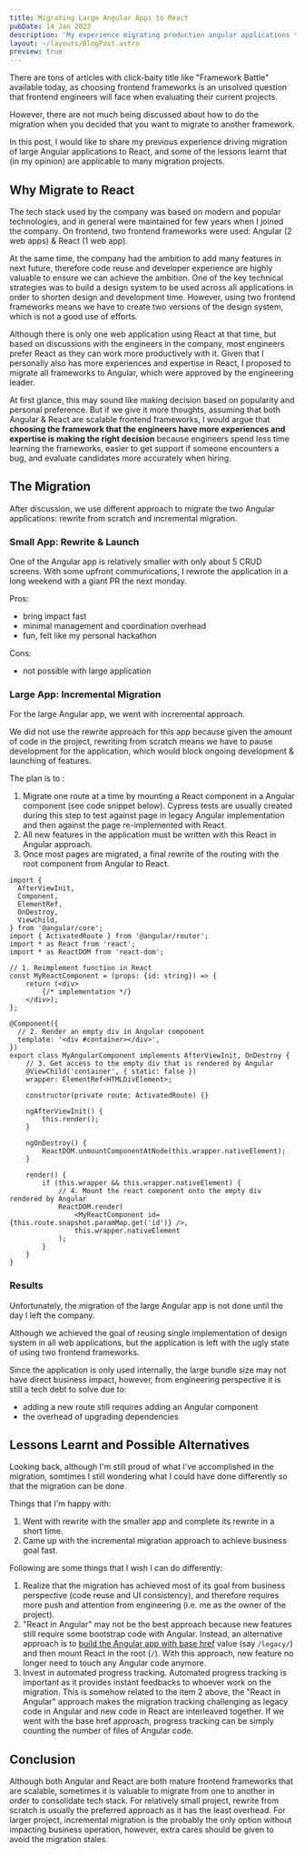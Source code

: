 ```yaml
---
title: Migrating Large Angular Apps to React
pubDate: 14 Jan 2023
description: 'My experience migrating production angular applications to React and lessons learnt in the process'
layout: ~/layouts/BlogPost.astro
preview: true
---
```


There are tons of articles with click-baity title like "Framework Battle" available today, as choosing frontend frameworks is an unsolved question that frontend engineers will face when evaluating their current projects.

However, there are not much being discussed about how to do the migration when you decided that you want to migrate to another framework.

In this post, I would like to share my previous experience driving migration of large Angular applications to React, and some of the lessons learnt that (in my opinion) are applicable to many migration projects.

## Why Migrate to React

The tech stack used by the company was based on modern and popular technologies, and in general were maintained for few years when I joined the company. On frontend, two frontend frameworks were used: Angular (2 web apps) & React (1 web app).

At the same time, the company had the ambition to add many features in next future, therefore code reuse and developer experience are highly valuable to ensure we can achieve the ambition. One of the key technical strategies was to build a design system to be used across all applications in order to shorten design and development time. However, using two frontend frameworks means we have to create two versions of the design system, which is not a good use of efforts.

Although there is only one web application using React at that time, but based on discussions with the engineers in the company, most engineers prefer React as they can work more productively with it. Given that I personally also has more experiences and expertise in React, I proposed to migrate all frameworks to Angular, which were approved by the engineering leader.

At first glance, this may sound like making decision based on popularity and personal preference. But if we give it more thoughts, assuming that both Angular & React are scalable frontend frameworks, I would argue that **choosing the framework that the engineers have more experiences and expertise is making the right decision** because engineers spend less time learning the frameworks, easier to get support if someone encounters a bug, and evaluate candidates more accurately when hiring.

## The Migration

After discussion, we use different approach to migrate the two Angular applications: rewrite from scratch and incremental migration.

### Small App: Rewrite & Launch

One of the Angular app is relatively smaller with only about 5 CRUD screens. With some upfront communications, I rewrote the application in a long weekend with a giant PR the next monday.

Pros:

- bring impact fast
- minimal management and coordination overhead
- fun, felt like my personal hackathon

Cons:

- not possible with large application

### Large App: Incremental Migration

For the large Angular app, we went with incremental approach.

We did not use the rewrite approach for this app because given the amount of code in the project, rewriting from scratch means we have to pause development for the application, which would block ongoing development & launching of features.

The plan is to :

1. Migrate one route at a time by mounting a React component in a Angular component (see code snippet below). Cypress tests are usually created during this step to test against page in legacy Angular implementation and then against the page re-implemented with React. 
2. All new features in the application must be written with this React in Angular approach.
3. Once most pages are migrated, a final rewrite of the routing with the root component from Angular to React.

```tsx
import {
  AfterViewInit,
  Component,
  ElementRef,
  OnDestroy,
  ViewChild,
} from '@angular/core';
import { ActivatedRoute } from '@angular/router';
import * as React from 'react';
import * as ReactDOM from 'react-dom';

// 1. Reimplement function in React
const MyReactComponent = (props: {id: string}) => {
    return (<div>
        {/* implementation */}
    </div>);
};

@Component({
  // 2. Render an empty div in Angular component
  template: '<div #container></div>',
})
export class MyAngularComponent implements AfterViewInit, OnDestroy {
    // 3. Get access to the empty div that is rendered by Angular
    @ViewChild('container', { static: false })
    wrapper: ElementRef<HTMLDivElement>;

    constructor(private route: ActivatedRoute) {}

    ngAfterViewInit() {
        this.render();
    }

    ngOnDestroy() {
        ReactDOM.unmountComponentAtNode(this.wrapper.nativeElement);
    }

    render() {
        if (this.wrapper && this.wrapper.nativeElement) {
            // 4. Mount the react component onto the empty div rendered by Angular
            ReactDOM.render(
                <MyReactComponent id={this.route.snapshot.paramMap.get('id')} />,
                this.wrapper.nativeElement
            );
        }
    }
}
```

### Results

Unfortunately, the migration of the large Angular app is not done until the day I left the company. 

Although we achieved the goal of reusing single implementation of design system in all web applications, but the application is left with the ugly state of using two frontend frameworks.

Since the application is only used internally, the large bundle size may not have direct business impact, however, from engineering perspective it is still a tech debt to solve due to: 

- adding a new route still requires adding an Angular component
- the overhead of upgrading dependencies

## Lessons Learnt and Possible Alternatives

Looking back, although I'm still proud of what I've accomplished in the migration, somtimes I still wondering what I could have done differently so that the migration can be done.

Things that I'm happy with:

1. Went with rewrite with the smaller app and complete its rewrite in a short time.
2. Came up with the incremental migration approach to achieve business goal fast.

Following are some things that I wish I can do differently:

1. Realize that the migration has achieved most of its goal from business perspective (code reuse and UI consistency), and therefore requires more push and attention from engineering (i.e. me as the owner of the project).
2. "React in Angular" may not be the best approach because new features still require some bootstrap code with Angular. Instead, an alternative approach is to [build the Angular app with base href](https://angular.io/api/common/APP_BASE_HREF) value (say `/legacy/`) and then mount React in the root (`/`). With this approach, new feature no longer need to touch any Angular code anymore.
3. Invest in automated progress tracking. Automated progress tracking is important as it provides instant feedbacks to whoever work on the migration. This is somehow related to the item 2 above, the "React in Angular" approach makes the migration tracking challenging as legacy code in Angular and new code in React are interleaved together. If we went with the base href approach, progress tracking can be simply counting the number of files of Angular code.

## Conclusion

Although both Angular and React are both mature frontend frameworks that are scalable, sometimes it is valuable to migrate from one to another in order to consolidate tech stack. For relatively small project, rewrite from scratch is usually the preferred approach as it has the least overhead. For larger project, incremental migration is the probably the only option without impacting business operation, however, extra cares should be given to avoid the migration stales.